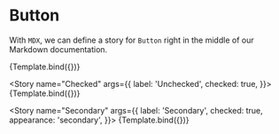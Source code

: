

<Meta title="MDX/Button" component={Button} />


# Button

With `MDX`, we can define a story for `Button` right in the middle of our
Markdown documentation.

<Canvas>
  <Story 
    name="Unchecked"
    args={{ 
      label: 'Unchecked',
    }}>
    {Template.bind({})}
   </Story>

  <Story 
    name="Checked"
    args={{ 
      label: 'Unchecked', 
      checked: true,
    }}>
    {Template.bind({})}
   </Story>
  
  <Story 
    name="Secondary"
    args={{
      label: 'Secondary', 
      checked: true, 
      appearance: 'secondary',
    }}>
    {Template.bind({})}
   </Story>
</Canvas>
